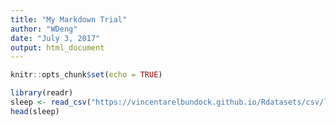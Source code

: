 ```yaml
---
title: "My Markdown Trial"
author: "WDeng"
date: "July 3, 2017"
output: html_document
---
```


```r
knitr::opts_chunk$set(echo = TRUE)
```
```r
library(readr)
sleep <- read_csv("https://vincentarelbundock.github.io/Rdatasets/csv/lme4/sleepstudy.csv")
head(sleep)
```